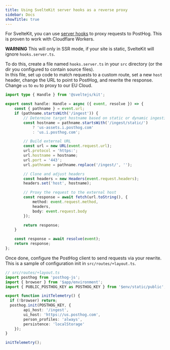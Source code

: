 ```yaml
---
title: Using SvelteKit server hooks as a reverse proxy
sidebar: Docs
showTitle: true
---
```



<ProxyWarning />

<RegionWarning />

For SvelteKit, you can use [server hooks](https://svelte.dev/docs/kit/hooks#Server-hooks) to proxy requests to PostHog. 
This is proven to work with Cloudflare Workers. 

**WARNING** This will only in SSR mode, if your site is static, SvelteKit will ignore `hooks.server.ts`. 

To do this, create a file named `hooks.server.ts` in your `src` directory (or the dir you configured to contain source files).  
In this file, set up code to match requests to a custom route, set a new `host` header, change the URL to point to PostHog, and rewrite the response. 
Change `us` to `eu` to proxy to our EU Cloud. 

```ts
import type { Handle } from '@sveltejs/kit';

export const handle: Handle = async ({ event, resolve }) => {
    const { pathname } = event.url;
    if (pathname.startsWith('/ingest')) {
        // Determine target hostname based on static or dynamic ingestion
        const hostname = pathname.startsWith('/ingest/static/')
            ? 'us-assets.i.posthog.com'
            : 'us.i.posthog.com';

        // Build external URL
        const url = new URL(event.request.url);
        url.protocol = 'https:';
        url.hostname = hostname;
        url.port = '443';
        url.pathname = pathname.replace('/ingest/', '');

        // Clone and adjust headers
        const headers = new Headers(event.request.headers);
        headers.set('host', hostname);

        // Proxy the request to the external host
        const response = await fetch(url.toString(), {
            method: event.request.method,
            headers,
            body: event.request.body
        });

        return response;
    }

    const response = await resolve(event);
    return response;
};
```

Once done, configure the PostHog client to send requests via your rewrite. 
This is a sample of configuration init in `src/routes/+layout.ts`. 

```ts
// src/routes/+layout.ts
import posthog from 'posthog-js';
import { browser } from '$app/environment';
import { PUBLIC_POSTHOG_KEY as POSTHOG_KEY } from '$env/static/public';

export function initTelemetry() {
  if (!browser) return;
  posthog.init(POSTHOG_KEY, {
		api_host: '/ingest',
		ui_host: 'https://us.posthog.com',
		person_profiles: 'always',
		persistence: 'localStorage'
	});
}

initTelemetry();

```
